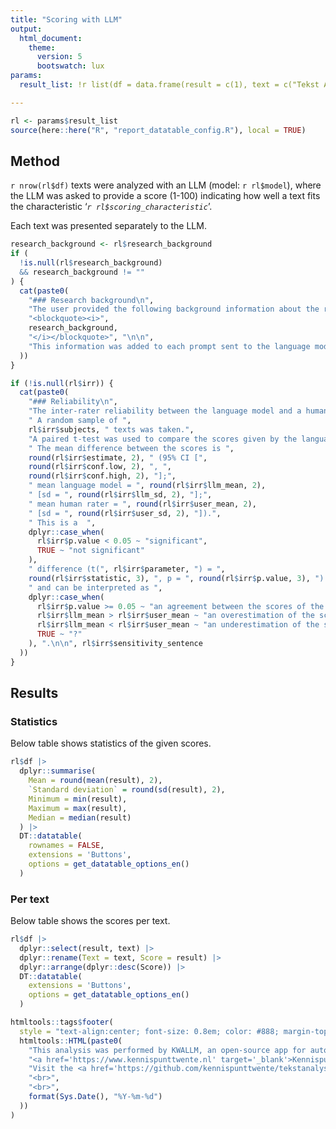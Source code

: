 ```yaml
---
title: "Scoring with LLM"
output: 
  html_document:
    theme:
      version: 5
      bootswatch: lux
params:
  result_list: !r list(df = data.frame(result = c(1), text = c("Tekst A")), irr = list(estimate = setNames(27.58, "mean difference"), statistic = setNames(8.975326, "t"), p.value = 6.416833e-12, parameter = setNames(49, "df"), conf.low = 21.40484, conf.high = 33.75516, method = "Paired t-test", alternative = "two.sided", llm_mean = 23.33, llm_sd = 5.72, user_mean = 36.7824, user_sd = 7.23), sensitivity_sentence = "Met een steekproefgrootte van (...).")

---
```


```r
rl <- params$result_list
source(here::here("R", "report_datatable_config.R"), local = TRUE)
```

## Method

`r nrow(rl$df)` texts were analyzed with an LLM (model: `r rl$model`),
where the LLM was asked to provide a score (1-100) indicating
how well a text fits the characteristic '*`r rl$scoring_characteristic`*'.

Each text was presented separately to the LLM.

```r
research_background <- rl$research_background
if (
  !is.null(rl$research_background)
  && research_background != ""
) {
  cat(paste0(
    "### Research background\n",
    "The user provided the following background information about the research:\n\n",
    "<blockquote><i>",
    research_background,
    "</i></blockquote>", "\n\n",
    "This information was added to each prompt sent to the language model, so that it could better understand the context of the research."
  ))
}
```

```r
if (!is.null(rl$irr)) {
  cat(paste0(
    "### Reliability\n",
    "The inter-rater reliability between the language model and a human rater was calculated.",
    " A random sample of ",
    rl$irr$subjects, " texts was taken.",
    "A paired t-test was used to compare the scores given by the language model with those given by the human rater.",
    " The mean difference between the scores is ",
    round(rl$irr$estimate, 2), " (95% CI [",
    round(rl$irr$conf.low, 2), ", ",
    round(rl$irr$conf.high, 2), "];",
    " mean language model = ", round(rl$irr$llm_mean, 2),
    " [sd = ", round(rl$irr$llm_sd, 2), "];",
    " mean human rater = ", round(rl$irr$user_mean, 2),
    " [sd = ", round(rl$irr$user_sd, 2), "]).",
    " This is a  ",
    dplyr::case_when(
      rl$irr$p.value < 0.05 ~ "significant",
      TRUE ~ "not significant"
    ),
    " difference (t(", rl$irr$parameter, ") = ",
    round(rl$irr$statistic, 3), ", p = ", round(rl$irr$p.value, 3), ") ",
    " and can be interpreted as ",
    dplyr::case_when(
      rl$irr$p.value >= 0.05 ~ "an agreement between the scores of the language model and the human rater",
      rl$irr$llm_mean > rl$irr$user_mean ~ "an overestimation of the scores by the language model",
      rl$irr$llm_mean < rl$irr$user_mean ~ "an underestimation of the scores by the language model",
      TRUE ~ "?"
    ), ".\n\n", rl$irr$sensitivity_sentence
  ))
}
```

## Results

### Statistics

Below table shows statistics of the given scores.

```r
rl$df |>
  dplyr::summarise(
    Mean = round(mean(result), 2),
    `Standard deviation` = round(sd(result), 2),
    Minimum = min(result),
    Maximum = max(result),
    Median = median(result)
  ) |>
  DT::datatable(
    rownames = FALSE,
    extensions = 'Buttons',
    options = get_datatable_options_en()
  )
```

### Per text

Below table shows the scores per text.

```r
rl$df |>
  dplyr::select(result, text) |>
  dplyr::rename(Text = text, Score = result) |>
  dplyr::arrange(dplyr::desc(Score)) |>
  DT::datatable(
    extensions = 'Buttons',
    options = get_datatable_options_en()
  )
```
 
```r
htmltools::tags$footer(
  style = "text-align:center; font-size: 0.8em; color: #888; margin-top: 50px; padding-top: 20px; border-top: 1px solid #eee;",
  htmltools::HTML(paste0(
    "This analysis was performed by KWALLM, an open-source app for automated qualitative text analysis.<br>Developed by ",
    "<a href='https://www.kennispunttwente.nl' target='_blank'>Kennispunt Twente</a> in collaboration with GGD Twente.<br>",
    "Visit the <a href='https://github.com/kennispunttwente/tekstanalyse_met_llm' target='_blank'>GitHub-repository</a> for more information.",
    "<br>",
    "<br>",
    format(Sys.Date(), "%Y-%m-%d")
  ))
)
```
